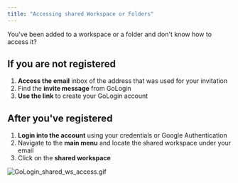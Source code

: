 ```yaml
---
title: "Accessing shared Workspace or Folders"
---
```


You've been added to a workspace or a folder and don't know how to access it?

## If you are not registered

1. **Access the email** inbox of the address that was used for your invitation
2. Find the **invite message** from GoLogin
3. **Use the link** to create your GoLogin account

## After you've registered

1. **Login into the account** using your credentials or Google Authentication
2. Navigate to the **main menu** and locate the shared workspace under your email
3. Click on the **shared workspace**

![GoLogin_shared_ws_access.gif](/images/GoLogin_shared_ws_access.gif)